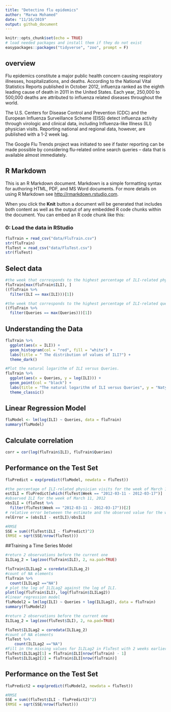 ```yaml
---
title: "Detectino flu epidemics"
author: "Marwa Mohamed"
date: "11/16/2019"
output: github_document
---
```


```r
knitr::opts_chunk$set(echo = TRUE)
# load needed packages and install them if they do not exist
easypackages::packages("tidyverse", "zoo", prompt = F)
```

## overview
Flu epidemics constitute a major public health concern causing respiratory illnesses, hospitalizations, and deaths. According to the National Vital Statistics Reports published in October 2012, influenza ranked as the eighth leading cause of death in 2011 in the United States. Each year, 250,000 to 500,000 deaths are attributed to influenza related diseases throughout the world.

The U.S. Centers for Disease Control and Prevention (CDC) and the European Influenza Surveillance Scheme (EISS) detect influenza activity through virologic and clinical data, including Influenza-like Illness (ILI) physician visits. Reporting national and regional data, however, are published with a 1-2 week lag.

The Google Flu Trends project was initiated to see if faster reporting can be made possible by considering flu-related online search queries -- data that is available almost immediately.

## R Markdown

This is an R Markdown document. Markdown is a simple formatting syntax for authoring HTML, PDF, and MS Word documents. For more details on using R Markdown see <http://rmarkdown.rstudio.com>.

When you click the **Knit** button a document will be generated that includes both content as well as the output of any embedded R code chunks within the document. You can embed an R code chunk like this:

### 0: Load the data in RStudio
```r
fluTrain = read_csv("data/FluTrain.csv")
str(fluTrain)
fluTest = read_csv("data/FluTest.csv")
str(fluTest)
```

## Select data

```r
#the week that corresponds to the highest percentage of ILI-related physician visits?
fluTrain[max(fluTrain$ILI), ]
((fluTrain %>% 
  filter(ILI == max(ILI)))[1])

#the week that corresponds to the highest percentage of ILI-related query fraction
((fluTrain %>% 
  filter(Queries == max(Queries)))[1])

```
## Understanding the Data
```r
fluTrain %>% 
  ggplot(aes(x = ILI)) + 
  geom_histogram(col = "red", fill = "white") +
  labs(title = " The distribution of values of ILI?") +
  theme_dark()
```
```r
#Plot the natural logarithm of ILI versus Queries.
fluTrain %>% 
  ggplot(aes(x = Queries, y = log(ILI))) + 
  geom_point(col = "black") +
  labs(title = "The natural logarithm of ILI versus Queries", y = "Natyral logarithm of ILI") +
  theme_classic()
```

##  Linear Regression Model
```r
fluModel <- lm(log(ILI) ~ Queries, data = fluTrain)
summary(fluModel)
```

## Calculate correlation 
```r
corr = cor(log(fluTrain$ILI), fluTrain$Queries)

```

## Performance on the Test Set
```r
fluPredict = exp(predict(fluModel, newdata = fluTest))

#the percentage of ILI-related physician visits for the week of March 11, 2012
estILI = fluPredict[which(fluTest$Week == "2012-03-11 - 2012-03-17")]
#observed ILI for the week of March 11, 2012
obsILI = (fluTest %>% 
  filter(fluTest$Week == "2012-03-11 - 2012-03-17"))[2]
# relative error betweeen the estimate and the observed value for the week of March 11, 2012
relError = (obsILI - estILI)/obsILI

#RMSE
SSE = sum((fluTest$ILI - fluPredict)^2)
(RMSE = sqrt(SSE/nrow(fluTest)))
```


##Training a Time Series Model
```r
#return 2 observations before the current one
ILILag_2 = lag(zoo(fluTrain$ILI), 2, na.pad=TRUE)

fluTrain$ILILag2 = coredata(ILILag_2)
#count of NA elements
fluTrain %>% 
  count(ILILag2 =="NA")
# plot the log of ILILag2 against the log of ILI.
plot(log(fluTrain$ILI), log(fluTrain$ILILag2))
#linear regression model
fluModel2 = lm(log(ILI) ~ Queries + log(ILILag2), data = fluTrain)
summary(fluModel2)
```

```r
#return 2 observations before the current one
ILILag_2 = lag(zoo(fluTest$ILI), 2, na.pad=TRUE)

fluTest$ILILag2 = coredata(ILILag_2)
#count of NA elements
fluTest %>% 
    count(ILILag2 =="NA")
#Fill in the missing values for ILILag2 in FluTest with 2 weeks earlier
fluTest$ILILag2[1] = fluTrain$ILI[nrow(fluTrain) - 1]
fluTest$ILILag2[2] = fluTrain$ILI[nrow(fluTrain)]
```

## Performance on the Test Set
```r
fluPredict2 = exp(predict(fluModel2, newdata = fluTest))

#RMSE
SSE = sum((fluTest$ILI - fluPredict2)^2)
(RMSE = sqrt(SSE/nrow(fluTest)))
```
